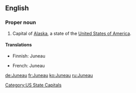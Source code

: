 ==English==
{{wikipedia}}

===Proper noun===
{{en-proper noun}}

# Capital of [[Alaska]], a state of the [[United States of America]].

====Translations====
{{trans-top|capital of Alaska}}
* Finnish: Juneau
{{trans-mid}}
* French: Juneau
{{trans-bottom}}

[[Category:US State Capitals]]

[[de:Juneau]]
[[fr:Juneau]]
[[ko:Juneau]]
[[ru:Juneau]]